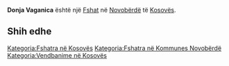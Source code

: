 {{Fshat në Kosovës
 | Emri                = Donja Vaganica
| srp_N_name = Donja Vaganica
| srp_N_FULL_NAME_RO = Donja Vaganica
| srp_N_FULL_NAME_ND_RO = Donja Vaganica
| srp_N_SORT_NAME_RG = DONJAVAGANICA
| srp_N_FULL_NAME_RG = Donja Vaganica
| srp_N_FULL_NAME_ND_RG = Donja Vaganica
| std_V_name = Senjak
| std_V_FULL_NAME_RO = Senjak
| std_V_FULL_NAME_ND_RO = Senjak
| std_V_SORT_NAME_RG = SENJAK
| std_V_FULL_NAME_RG = Senjak
| std_V_FULL_NAME_ND_RG = Senjak

 | Emri (Rasa dhanore) = 
 | Figura              = 
 | Shteti              = Kosovo
 | Komuna              = Novobërdë
 | Kodi postar         = 
 | Sipërfaqja          = 

 | Popullsia           = 

 | Regj. i popullsisë  = 
 | Dend. e popullsisë  = 
 | Faqja zyrtare       = 
 <!--- Koordinatat ----> 
 | Gjerësia            = 42.856389
 | Gjatësia            = 20.860278
 | Lartësia            = 
}}
'''Donja Vaganica''' është një [[Fshat]] në [[Novobërdë]] të [[Kosovës]].

<!-- == Gjeografia == -->
<!-- == Historia == -->
<!-- == Demografia == -->
== Shih edhe ==
{{Komuna Novobërdë}}
{{Kosovo-Administrata-Cung}}

[[Kategoria:Fshatra në Kosovës]]
[[Kategoria:Fshatra në Kommunes Novobërdë]]
[[Kategoria:Vendbanime në Kosovës]]